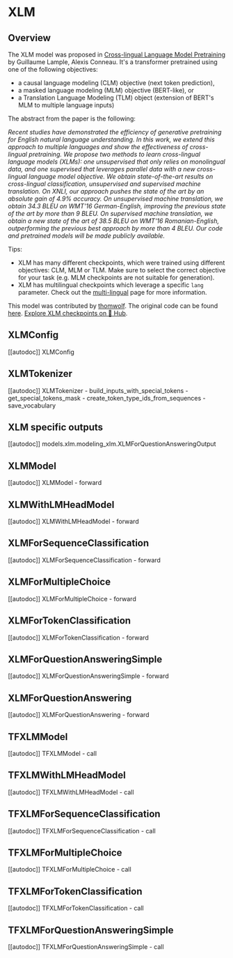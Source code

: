 <!--Copyright 2023 The HuggingFace Team. All rights reserved.

Licensed under the Apache License, Version 2.0 (the "License"); you may not use this file except in compliance with
the License. You may obtain a copy of the License at

http://www.apache.org/licenses/LICENSE-2.0

Unless required by applicable law or agreed to in writing, software distributed under the License is distributed on
an "AS IS" BASIS, WITHOUT WARRANTIES OR CONDITIONS OF ANY KIND, either express or implied. See the License for the
specific language governing permissions and limitations under the License.
-->

# XLM

## Overview

The XLM model was proposed in [Cross-lingual Language Model Pretraining](https://arxiv.org/abs/1901.07291) by
Guillaume Lample, Alexis Conneau. It's a transformer pretrained using one of the following objectives:

- a causal language modeling (CLM) objective (next token prediction),
- a masked language modeling (MLM) objective (BERT-like), or
- a Translation Language Modeling (TLM) object (extension of BERT's MLM to multiple language inputs)

The abstract from the paper is the following:

*Recent studies have demonstrated the efficiency of generative pretraining for English natural language understanding.
In this work, we extend this approach to multiple languages and show the effectiveness of cross-lingual pretraining. We
propose two methods to learn cross-lingual language models (XLMs): one unsupervised that only relies on monolingual
data, and one supervised that leverages parallel data with a new cross-lingual language model objective. We obtain
state-of-the-art results on cross-lingual classification, unsupervised and supervised machine translation. On XNLI, our
approach pushes the state of the art by an absolute gain of 4.9% accuracy. On unsupervised machine translation, we
obtain 34.3 BLEU on WMT'16 German-English, improving the previous state of the art by more than 9 BLEU. On supervised
machine translation, we obtain a new state of the art of 38.5 BLEU on WMT'16 Romanian-English, outperforming the
previous best approach by more than 4 BLEU. Our code and pretrained models will be made publicly available.*

Tips:

- XLM has many different checkpoints, which were trained using different objectives: CLM, MLM or TLM. Make sure to
  select the correct objective for your task (e.g. MLM checkpoints are not suitable for generation).
- XLM has multilingual checkpoints which leverage a specific `lang` parameter. Check out the [multi-lingual](../multilingual) page for more information.

This model was contributed by [thomwolf](https://huggingface.co/thomwolf). The original code can be found [here](https://github.com/facebookresearch/XLM/).
[Explore XLM checkpoints on 🤗 Hub](https://huggingface.co/models?sort=downloads&search=XLM).

## XLMConfig

[[autodoc]] XLMConfig

## XLMTokenizer

[[autodoc]] XLMTokenizer
    - build_inputs_with_special_tokens
    - get_special_tokens_mask
    - create_token_type_ids_from_sequences
    - save_vocabulary

## XLM specific outputs

[[autodoc]] models.xlm.modeling_xlm.XLMForQuestionAnsweringOutput

## XLMModel

[[autodoc]] XLMModel
    - forward

## XLMWithLMHeadModel

[[autodoc]] XLMWithLMHeadModel
    - forward

## XLMForSequenceClassification

[[autodoc]] XLMForSequenceClassification
    - forward

## XLMForMultipleChoice

[[autodoc]] XLMForMultipleChoice
    - forward

## XLMForTokenClassification

[[autodoc]] XLMForTokenClassification
    - forward

## XLMForQuestionAnsweringSimple

[[autodoc]] XLMForQuestionAnsweringSimple
    - forward

## XLMForQuestionAnswering

[[autodoc]] XLMForQuestionAnswering
    - forward

## TFXLMModel

[[autodoc]] TFXLMModel
    - call

## TFXLMWithLMHeadModel

[[autodoc]] TFXLMWithLMHeadModel
    - call

## TFXLMForSequenceClassification

[[autodoc]] TFXLMForSequenceClassification
    - call

## TFXLMForMultipleChoice

[[autodoc]] TFXLMForMultipleChoice
    - call

## TFXLMForTokenClassification

[[autodoc]] TFXLMForTokenClassification
    - call

## TFXLMForQuestionAnsweringSimple

[[autodoc]] TFXLMForQuestionAnsweringSimple
    - call
